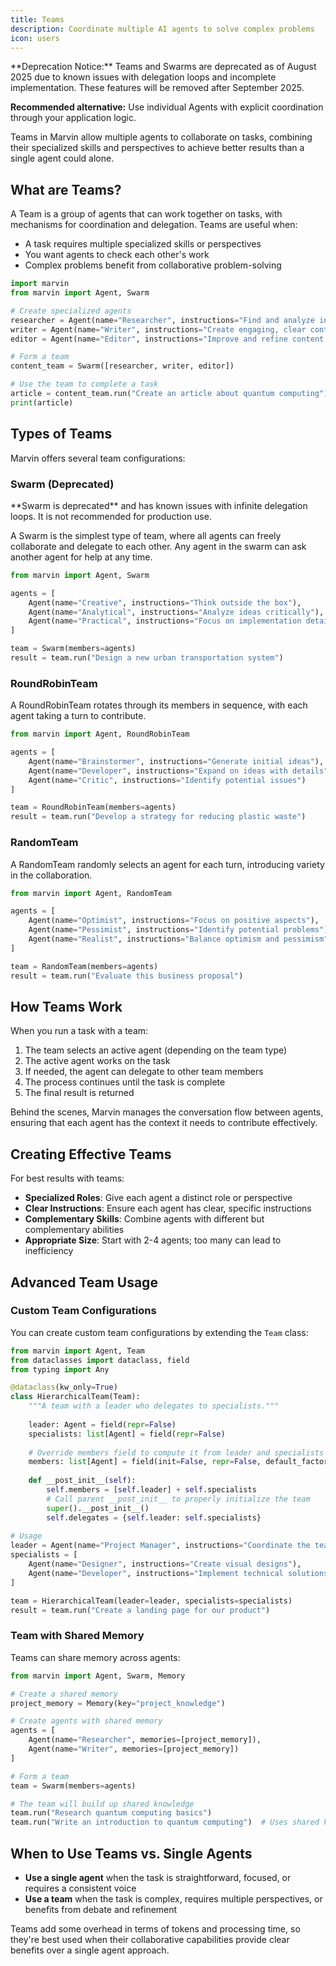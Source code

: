 ```yaml
---
title: Teams
description: Coordinate multiple AI agents to solve complex problems
icon: users
---
```


<Warning>
**Deprecation Notice:** Teams and Swarms are deprecated as of August 2025 due to known issues with delegation loops and incomplete implementation. These features will be removed after September 2025.

**Recommended alternative:** Use individual Agents with explicit coordination through your application logic.
</Warning>

Teams in Marvin allow multiple agents to collaborate on tasks, combining their specialized skills and perspectives to achieve better results than a single agent could alone.

## What are Teams?

A Team is a group of agents that can work together on tasks, with mechanisms for coordination and delegation. Teams are useful when:

- A task requires multiple specialized skills or perspectives
- You want agents to check each other's work
- Complex problems benefit from collaborative problem-solving

```python
import marvin
from marvin import Agent, Swarm

# Create specialized agents
researcher = Agent(name="Researcher", instructions="Find and analyze information thoroughly")
writer = Agent(name="Writer", instructions="Create engaging, clear content")
editor = Agent(name="Editor", instructions="Improve and refine content for clarity and accuracy")

# Form a team
content_team = Swarm([researcher, writer, editor])

# Use the team to complete a task
article = content_team.run("Create an article about quantum computing")
print(article)
```

## Types of Teams

Marvin offers several team configurations:

### Swarm (Deprecated)

<Warning>
**Swarm is deprecated** and has known issues with infinite delegation loops. It is not recommended for production use.
</Warning>

A Swarm is the simplest type of team, where all agents can freely collaborate and delegate to each other. Any agent in the swarm can ask another agent for help at any time.

```python
from marvin import Agent, Swarm

agents = [
    Agent(name="Creative", instructions="Think outside the box"),
    Agent(name="Analytical", instructions="Analyze ideas critically"),
    Agent(name="Practical", instructions="Focus on implementation details")
]

team = Swarm(members=agents)
result = team.run("Design a new urban transportation system")
```

### RoundRobinTeam

A RoundRobinTeam rotates through its members in sequence, with each agent taking a turn to contribute.

```python
from marvin import Agent, RoundRobinTeam

agents = [
    Agent(name="Brainstormer", instructions="Generate initial ideas"),
    Agent(name="Developer", instructions="Expand on ideas with details"),
    Agent(name="Critic", instructions="Identify potential issues")
]

team = RoundRobinTeam(members=agents)
result = team.run("Develop a strategy for reducing plastic waste")
```

### RandomTeam

A RandomTeam randomly selects an agent for each turn, introducing variety in the collaboration.

```python
from marvin import Agent, RandomTeam

agents = [
    Agent(name="Optimist", instructions="Focus on positive aspects"),
    Agent(name="Pessimist", instructions="Identify potential problems"),
    Agent(name="Realist", instructions="Balance optimism and pessimism")
]

team = RandomTeam(members=agents)
result = team.run("Evaluate this business proposal")
```

## How Teams Work

When you run a task with a team:

1. The team selects an active agent (depending on the team type)
2. The active agent works on the task
3. If needed, the agent can delegate to other team members
4. The process continues until the task is complete
5. The final result is returned

Behind the scenes, Marvin manages the conversation flow between agents, ensuring that each agent has the context it needs to contribute effectively.

## Creating Effective Teams

For best results with teams:

- **Specialized Roles**: Give each agent a distinct role or perspective
- **Clear Instructions**: Ensure each agent has clear, specific instructions
- **Complementary Skills**: Combine agents with different but complementary abilities
- **Appropriate Size**: Start with 2-4 agents; too many can lead to inefficiency

## Advanced Team Usage

### Custom Team Configurations

You can create custom team configurations by extending the `Team` class:

```python
from marvin import Agent, Team
from dataclasses import dataclass, field
from typing import Any

@dataclass(kw_only=True)
class HierarchicalTeam(Team):
    """A team with a leader who delegates to specialists."""
    
    leader: Agent = field(repr=False)
    specialists: list[Agent] = field(repr=False)
    
    # Override members field to compute it from leader and specialists
    members: list[Agent] = field(init=False, repr=False, default_factory=list)
    
    def __post_init__(self):
        self.members = [self.leader] + self.specialists
        # Call parent __post_init__ to properly initialize the team
        super().__post_init__()
        self.delegates = {self.leader: self.specialists}
        
# Usage
leader = Agent(name="Project Manager", instructions="Coordinate the team and make final decisions")
specialists = [
    Agent(name="Designer", instructions="Create visual designs"),
    Agent(name="Developer", instructions="Implement technical solutions")
]

team = HierarchicalTeam(leader=leader, specialists=specialists)
result = team.run("Create a landing page for our product")
```

### Team with Shared Memory

Teams can share memory across agents:

```python
from marvin import Agent, Swarm, Memory

# Create a shared memory
project_memory = Memory(key="project_knowledge")

# Create agents with shared memory
agents = [
    Agent(name="Researcher", memories=[project_memory]),
    Agent(name="Writer", memories=[project_memory])
]

# Form a team
team = Swarm(members=agents)

# The team will build up shared knowledge
team.run("Research quantum computing basics")
team.run("Write an introduction to quantum computing")  # Uses shared knowledge
```

## When to Use Teams vs. Single Agents

- **Use a single agent** when the task is straightforward, focused, or requires a consistent voice
- **Use a team** when the task is complex, requires multiple perspectives, or benefits from debate and refinement

Teams add some overhead in terms of tokens and processing time, so they're best used when their collaborative capabilities provide clear benefits over a single agent approach. 